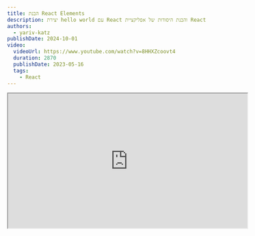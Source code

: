 ```yaml
---
title: הבנת React Elements
description: יצירת hello world עם React והבנת היסודות של אפליקציית React
authors:
  - yariv-katz
publishDate: 2024-10-01
video:
  videoUrl: https://www.youtube.com/watch?v=8HHXZcoovt4
  duration: 2870
  publishDate: 2023-05-16
  tags:    
    - React
---
```



<div class="not-content flex">
	<iframe
		class="mx-auto mb-10"
		width="560"
		height="315"
		src="https://www.youtube.com/embed/8HHXZcoovt4?si=91cgdzxiphQfNdsr"
		title="Understanding React Elements - video"
		allow="accelerometer; clipboard-write; encrypted-media; gyroscope; picture-in-picture; web-share"
		allowFullScreen
		loading="lazy"
		referrerPolicy="strict-origin-when-cross-origin"
		aria-label="Understanding React Elements - video"
		aria-describedby="iframe-video-description"
	/>
</div>
<span id="iframe-video-description" class="sr-only">
This video provides a comprehensive introduction to React Elements, explaining their purpose, how to create them, and their role in building user interfaces with practical examples.
</span>

בואו נקח את הצעד הראשון להפוך למפתחי [React](https://react.dev/).  
בשיעור הזה נלמד את היסודות של **React**, וניצור אתר ראשון בעזרת **React**.  
כדי להיות מומחה ב **React** עלינו להבין את היסודות, אז פתחו את המחשב ונסו לעקוב ולכתוב את הקוד איתנו.

## מה נלמד

בשיעור זה נלמד את הנושאים הבאים:

- המטרה העיקרית של ספריית React
- יצירת hello world עם React
- React Components
- JSX

## יצירת hello world

נלמד את הבסיס של React על ידי יצירת אתר פשוט שמציג הודעת hello world למשתמש (כמה מקורי שלנו?).

לא באמת צריך ספריית UI מתקדמת כמו React כדי ליצור אתר שמציג hello world נכון!?  
אפשר ליצור אתר כזה עם HTML פשוט.

בדוגמא הבאה יצרנו קובץ HTML פשוט שמציג הודעת hello world:

<div className="mt-5 not-content" dir="ltr">
<Sandpack 
	client:load
	template="vanilla"
	options={{
		visibleFiles: ["/index.html"],
		activeFile: "/index.html"
	}}
	files={{
		
		"index.html": {
			code: `
<html>
	<body>
		<div id="container">
			<h1>Hello world with HTML</h1>
		</div>		
	</body>
</html>
			`
		},
		"index.js": {
			code: ``,			
		},
	}}
/>
</div>

## DOM

הדפדפן עיבד את ה-HTML שלנו ומהקובץ הזה יצר עץ של אובייקטים ב-Javascript שנקרא [DOM](https://developer.mozilla.org/en-US/docs/Web/API/Document_Object_Model).

אחרי שהדפדפן יצר את ה-DOM, מה שקובע איך האתר נראה הוא ה-DOM ולא ה-HTML.  
ה - HTML הוא רק המתכון ליצירת ה-DOM הראשוני, לאחר שה-DOM נוצר הדפדפן לא יסתכל על ה-HTML שוב.

ניתן גם לפתוח את כלי הפיתוח של הדפדפן ובכלי הפיתוח של כרום יש את הכרטיסייה **Elements** שמראה לנו את ה-DOM הנוכחי שאנחנו רואים במסך.  
ניתן לראות את העץ של ה-DOM עם המשתנה הגלובלי `document`.  

ניתן גם ללחוץ על אלמנט בכרטיסייה **Elements**, לדוגמא לבחור את האלמנט `<h1>`, ולראות את האובייקט של ה-DOM בכרטיסייה **Console** על ידי הקלקה על האלמנט והקלדת:

```javascript
$0
```

זה יקח את האובייקט של ה-DOM של האלמנט שנבחר מהכרטיסייה **Elements**.  
נתפוס את האלמנט עם `$0` ונוכל לשנות את האלמנט `<h1>` ולראות את השינויים במסך.
ב - developer tools בכרטיסייה **Console** נכתוב:

```javascript
$0.innerText = 'i can change the text with javascript'
```

שימו לב שהטקסט במסך השתנה.

כאשר משתמשים ב - React העבודה העיקרית של `React` בדפדפן היא:
- יצירת אלמנטי DOM
- מחיקת אלמנטי DOM
- עדכון אלמנטי DOM

`React` יכולה אפילו ליצור את ה-HTML הראשוני שלכם אבל נדון בזה בשיעורים מאוחרים.

## יצירת DOM בלי HTML

ה - HTML הוא המתכון ליצירת עץ של אובייקטים ב-Javascript שנקרא DOM שמייצג איך האתר שלנו נראה.  
אז את אותו **Hello World** אפשר ליצור גם באמצעות Javascript ולא באמצעות HTML.  

תסתכלו על הדוגמא הבאה שבה ה-HTML ריק וה-Javascript יוצר את ה-Hello World:

<div className="mt-5 not-content" dir="ltr">
<Sandpack 
	client:load
	template="static"
	options={{	
		visibleFiles: ["/index.html"],	
		activeFile: "/index.html"
	}}
	files={{
		
		"index.html": {
			code: `
<html>
	<body>
		<div id="container">			
		</div>
		<script>
			// create h1 element
			const h1 = document.createElement('h1');
			h1.innerText = 'Hello world with JS';

			// append h1 to container
			const container = document.getElementById('container');
			container.appendChild(h1);
		</script>		
	</body>
</html>
			`
		},
		"index.js": {
			code: `

			`,			
		},
	}}
/>
</div>

## Hello world עם React

עכשיו בואו ננסה ליצור את אותו אתר של hello world בעזרת `React`.  
אנחנו נטען את ספריית `React` מ-CDN (בדרך כלל `React` לא נטען מ-CDN אלא מותקנת בפרוייקט אבל בדוגמא הפשוטה שלנו זה מושלם).

<div className="mt-5 not-content" dir="ltr">
<Sandpack 
	client:load
	template="static"
	options={{		
		activeFile: "/index.html",
		visibleFiles: ["/index.html"],
	}}
	files={{
		
		"index.html": {
			code: `
<html>
	<head>
		<script crossorigin src="https://unpkg.com/react@18/umd/react.development.js"></script>
		<script crossorigin src="https://unpkg.com/react-dom@18/umd/react-dom.development.js"></script>
	</head>
	<body>
		<div id="container">			
		</div>	
		<script>
			// create h1 element
			const h1 = React.createElement('h1', null, 'Hello world with React!');
			
			// render to dom
			const root = ReactDOM.createRoot(document.getElementById('container'));
			root.render(h1);
		</script>
	</body>
</html>
			`
		},
		"index.js": {
			code: `
			`,			
		},
	}}
/>
</div>

חשוב לציין שזה לא כך אנחנו מתחילים אפליקציית React אמיתית, אלא אנחנו יוצרים פלטפורמת למידה מינימלית ללמידת React.  
קל יותר כשאתם מתמקדים רק בקבצים המינימליים שנדרשים ללמידת React.  

בקוד זה אנחנו טוענים את `react` ואת `react-dom` ב-`<head>`, טעינת שני הסקריפטים האלה יוצרת אותם כגלובליים.

לאחר מכן ה- api מזכיר לנו את ה- api שהשתמשנו בו כדי ליצור אלמנטי DOM ב-Javascript.  
אנחנו משתמשים ב - `React.createElement` ב-`React` כשב-Javascript השתמשנו ב-`document.createElement` זה יוצר את ה-`h1` שלנו ובמקום לצרף ל-DOM כמו שעשינו ב-Javascript צרפנו ל-DOM בעזרת `ReactDOM.createRoot` שיצר את ה-`root` שלנו ואנחנו יכולים להציג אלמנטים בתוך ה-`root` שיצרנו.

## DOM וירטואלי

ננתח את הדוגמא של React שיצרנו.  
שימו לב שלא פנינו ישירות ל-DOM, פשוט קיבלנו את React למקום שבו רצינו ש-React יתקשר עם ה-DOM:

```javascript
const root = ReactDOM.createRoot(document.getElementById('container'));
```

כאשר משתמשים ב-React אין צורך להתעסק ישירות עם ה-DOM, פשוט משתמשים ב-React והוא יעשה את העבודה.  

לא יצרנו אלמנטי DOM אלא יצרנו אלמנטי React:

```javascript
const h1 = React.createElement('h1', null, 'Hello world with React!');
```

כאשר עובדים עם React אין צורך ליצור אלמנטי DOM, פשוט יוצרים אלמנטי React, כאשר משנים את האלמנטים האלה בדרך מסוימת אז React יעדכן את האלמנטים האלה וישווה את ה-DOM ל-DOM הוירטואלי ויעדכן את ה-DOM אם נדרש.

React יצר שכבת אבסטרקציה בין המפתח ל - DOM, זה דבר נפוץ בתכנות ליצור שכבת אבסטרקציה, לדוגמא במקום לעבוד ישירות עם בסיס נתונים נשתמש ב-ORM שיאפשר לנו לעבוד עם מספר בסיסי נתונים באמצעות קלאסים ב-Javascript.

React יספק לכם כלים ליצירת ועדכון של דום וירטואלי, ואז יקח את הדום הוירטואלי הזה ויעדכן את ה-DOM האמיתי בדרך מהירה ויעדכן את ה-DOM האמיתי כך שיתאים ל-DOM הוירטואלי שיצרנו.

אז בעצם ספריית `React` נותנת לכם כלים ליצירת ועדכון של דום וירטואלי ו-`ReactDOM` יקח את הדום הוירטואלי המותאם לאתר ויצור אתר.  

דפוס זה נקרא Adapter Pattern וזה נותן ל - React את היכולת ליצור UI לא רק לאתר אינטרנט.  
ניתן להשתמש ב-`React` ליצירת אפליקציות לסמארטפונים, ניתן ליצור דום וירטואלי עבור אפליקציות לסמארטפונים ואז `react-native` יקח את הדום הוירטואלי ויבנה אפליקציה סמארטפון עבור ios ואנדרואיד. 

## JSX

בואו ננסה להרחיב את הדוגמא שלנו קצת.  
מתחת לאלמנט `<h1>` שיצרנו נוסיף `<span>` ותחתיו `<u>` ונציב קו תחתי.

להלן מימוש של הדוגמא:

<div className="mt-5 not-content" dir="ltr">
<Sandpack 
	client:load
	template="static"
	options={{		
		activeFile: "/index.html",
		visibleFiles: ["/index.html"],
	}}
	files={{
		
		"index.html": {
			code: `
<html>
	<head>
		<script crossorigin src="https://unpkg.com/react@18/umd/react.development.js"></script>
		<script crossorigin src="https://unpkg.com/react-dom@18/umd/react-dom.development.js"></script>
	</head>
	<body>
		<div id="container">			
		</div>	
		<script>
			// create h1 element
			const h1 = React.createElement(
				'h1', 
				null, 
				React.createElement(
					'span', 
					null, 
					React.createElement(
						'u', 
						null, 
						'Hello world with React!'
					)
				)
			);
			
			// render to dom
			const root = ReactDOM.createRoot(document.getElementById('container'));
			root.render(h1);
		</script>
	</body>
</html>
			`
		},
		"index.js": {
			code: `
			`,			
		},
	}}
/>
</div>

נשים לב שהארגומנט השלישי של `React.createElement` לא חייב להיות טקסט, אלא יכול להיות פריט או מערך של `ReactNode` (נדבר על `ReactNode` בשיעור של `jsx`).  
אז להרחיב את `<h1>` שלנו עם `<span>` ו-`<u>` זה אומר להוסיף עוד `React.createElement` לארגומנט השלישי.  

מפרך מאוד ליצור את כל המסך, את כל ה-DOM הזה בצורה כזו, אבל גם לפני `React` כשהייתם צריכים ליצור את המסך שלכם לא הייתם יוצרים את כל המסך באמצעות `document.createElement(...)` אלא באמצעות `HTML` שנעבד לעץ ה-DOM הראשוני.  
בדומה לזה יהיה נחמד אם נקבל דרך כתיבה דומה ל-`HTML` ליצירת `React.createElement`.

## JSX

כאשר עובדים עם `React` ניתן לבחור שפה שונה לפיתוח האפליקציה שלכם. לדוגמא ניתן לבחור בין `Javascript`, `Typescript`, `CoffeeScript` ועוד. אבל התוצאה הסופית תהיה `Javascript` (הדפדפן יכול להריץ רק `Javascript`). גם כדאי שה-`Javascript` שנוצר יהיה בגרסה שתתמוך בכל הדפדפנים המודרניים.  
לכן נפוץ לקחת את הקוד שכתבתם ולהמר אותו ל-`Javascript` נתמך.  
לדוגמא:
- אם עובדים עם `Javascript` נשתמש ב- [Babel](https://babeljs.io/) להמרת הקוד ל-`Javascript` רגיל שנתמך בדפדפנים.
- אם עובדים עם [Typescript](https://www.typescriptlang.org/) אז `Typescript` מגיע עם מהדר שממיר את הקוד שלי ל-`Javascript`.

בגלל שאנחנו עובדים עם מהדר כדי לעבד את הקוד שלנו זה אומר שנוכל להתקין הרחבות לשפת התכנות שלנו.  
לדוגמא נוכל לתמוך בתכונות של `EcmaScript` שהדפדפנים עדיין לא תומכים בהן, לכתוב אותן בקוד שלי ולתת למהדר ליצור את התכונות האלה ב-`Javascript` רגיל שיתמך בדפדפנים.

אני יכול להשתמש במהדרים כדי להוסיף תחביר נוסף שלא נתמך ב-`Javascript`, לדוגמא אני יכול להשתמש במהדר כדי להוסיף תחביר של `XML` שלא נתמך ב-`Javascript`, לדוגמא אני יכול להשתמש בתחביר של `XML` שהמהדר יהמיר לקוד שלי ויהפוך אותו למשהו אחר.

`JSX` זה ראשי תיבות של **Javascript as XML** זה מאפשר לנו לכתוב תחביר של `XML` שיתורגם ל-`Javascript` תקין.  
לדוגמא אני יכול לכתוב את הקוד הבא:

```javascript
const h1 = <h1>hello world with jsx</h1>
```

אני יכול לקחת את הקובץ עם הקוד הזה שכתבתי ולהשתמש במהדר שיתרגם את הקובץ הזה ל:

```javascript
const h1 = React.createElement('h1', null, 'hello world with jsx')
```

זה יפתור את הבעיה שלנו שהייתה לנו עם יצירת `React.createElement` מקונן וקשה לקריאה כמו בדוגמא של hello world עם קו תחתי.  
כלומר הקוד המסובך שכתבנו יכול להיות מומר לקוד פשוט יותר עם `JSX`:

```javascript
	// create h1 element
	/*
	// this is unreadable
	const h1 = React.createElement(
		'h1', 
		null, 
		React.createElement(
			'span', 
			null, 
			React.createElement(
				'u', 
				null, 
				'Hello world with React!'
			)
		)
	);
	*/
	
	// this is much better
	const h1 = (
		<h1>
			<span>
				<u>
					Hello world with React!
				</u>
			</span>
		</h1>
	);
	
	// render to dom
	const root = ReactDOM.createRoot(document.getElementById('container'));
	root.render(h1);
```

## Babel

Babel הוא מהדר שמתרגם את הקוד שלנו ל-`Javascript` רגיל שיתמך בדפדפנים.  
בדרך כלל אין צורך להתקין את המהדר בעצמכם, יש סטארטרים פופולריים שמגיעים עם המהדר והם מוגדרים כבר עבורכם, אבל במקרה שלנו של יצירת סביבת למידה פשוטה עם קובץ HTML ניתן להתקין את המהדר בקובץ ה-HTML שלנו.

<div className="mt-5 not-content" dir="ltr">
<Sandpack 
	client:load
	template="static"
	options={{		
		activeFile: "/index.html",
		visibleFiles: ["/index.html"],
	}}
	files={{
		
		"index.html": {
			code: `
<html>
	<head>
		<script crossorigin src="https://unpkg.com/react@18/umd/react.development.js"></script>
		<script crossorigin src="https://unpkg.com/react-dom@18/umd/react-dom.development.js"></script>
		<script src="https://unpkg.com/@babel/standalone/babel.min.js"></script>
	</head>
	<body>
		<div id="container">			
		</div>	
		<script type="text/babel">
			// create h1 element
			const h1 = (
				<h1>
					<span>
						<u>Hello world with React and JSX!</u>
					</span>
				</h1>
			);
			
			// render to dom
			const root = ReactDOM.createRoot(document.getElementById('container'));
			root.render(h1);
		</script>
	</body>
</html>
			`
		},
		"index.js": {
			code: `
			`,			
		},
	}}
/>
</div>

שימו לב שאחרי שהתקנו את `Babel` כעת אנחנו יכולים להשתמש בתחביר של `JSX` במקום להשתמש ב-`React.createElement` ומאחורי הקלעים `Babel` יתרגם את הקוד שלנו ויתרגם את `JSX` ל-`React.createElement`.  
יש עוד הרבה דברים ללמוד על `JSX` ויש לנו שיעור שלם על הנושא.

## Component

בין אם אתם משתמשים ב-`JSX` או קוראים ישירות ל-`React.createElement` בסופו של דבר שני הדרכים בעצם קוראות ל-`React.createElement`.  
ל - `React.createElement` יש כמה הגדרות, הנה ההגדרה שהשתמשנו בה:

```typescript
function createElement<P extends DOMAttributes<T>, T extends Element>(
	type: string,
	props?: ClassAttributes<T> & P | null,
	...children: ReactNode[]
): DOMElement<P, T>;
```

אנסח את הנ״ל בדרך אחרת שאולי תהיה יותר ברורה (אבל לא מדוייקת בגבולות הסוגים):

```typescript
function createElement(
	type: string, // a dom element string
	props?: DomElementAttributes, // this is the attributes that dom element can get
	...children: ReactNode[] // children of the element
): DOMElement<P, T>;
```

יהיה לנו שיעור שלם על Components שבו נדבר על הארגומנט השני `props` בפרטים יותר.

בואו נבחן סוג אחר של הגדרה שאנחנו יכולים להעביר ל-`React.createElement`:

```typescript
function createElement<P extends {}>(
	type: FunctionComponent<P> | ComponentClass<P> | string,
	props?: Attributes & P | null,
	...children: ReactNode[]
): ReactElement<P>;
```

או בהפשטה יותר (אבל עם שינוי שמות הסוגים להיות יותר ברורים):

```typescript
function createElement<P extends {}>(
	type: ReactComponent, // we can place here entire component
	props?: Props, // component props
	...children: ReactNode[] // component children
): ReactElement<P>;
```

הדבר החשוב שיש להתמקד בו בשיעור הזה הוא הארגומנט הראשון שיכול להיות `FunctionComponent<P> | ComponentClass<P>` או כפי שסימנתי בהמשך זה יכול להיות `ReactComponent`.  
אנחנו נתמקד ב-`FunctionComponent<P>` כדי ליצור `ReactComponent`, והמילה להתמקד בה היא המילה `Function` כלומר אני יכול להעביר ל-`React.createElement` פונקציה כארגומנט ראשון.  
לדוגמא במקום לעשות:

```typescript
React.createElement('h1', null, 'hello world')
```

אפשר לעשות:

```typescript
const h1 = React.createElement(() => {
	return <h1>hello world 3</h1>
})
```

במרבית הפעמים תשתמשו ב-`JSX` במקום לקרוא ישירות ל-`React.createElement` ולכן הדוגמא הבאה:

```typescript
const h1 = React.createElement(() => {
	return (
		<h1>
			<span>
				<u>Hello world with React and JSX!</u>
			</span>
		</h1>
	);
})
```

ניתן להחליף ב:

```typescript
const H1 = () => {
	return (
		<h1>
			<span>
				<u>Hello world with React and JSX!</u>
			</span>
		</h1>
	)
}
```

יצרנו React UI component ועכשיו בכל מקום שמקבל `React.createElement` נוכל להכניס במקום הקודם את הרכיב שיצרנו על ידי שימוש בשם הפונקציה `H1`, לדוגמא:

```typescript
const root = ReactDOM.createRoot(document.getElementById('container'));
root.render(<H1 />);
```

אז React מאפשר לי ליצור Virtual DOM Element, גם אני יכול ליצור מספר Virtual DOM Elements, וגם אני יכול לקבץ מספר Virtual DOM Elements לרכיב UI וליצור `"<Tag />"` חדש.

כאשר מפתחים עם React אנחנו מפצלים את ה-UI שאנחנו מפתחים לקבוצות לוגיות באמצעות React Components אותם ה - React Components יהפכו לטאגים חדשים שנוכל להשתמש בהם כמה פעמים.  
בנוסף כל Component ידאג לשינוי שקורה ברכיב שלו אבל נדבר על זה בשיעור נפרד  על React Components.

## עץ ה - Components

יש יותר כוח ל - React Components, בעצם יהיה לנו שיעור שלם על Components, אבל כרגע נשאיר את זה פשוט ונבין שהמטרה העיקרית של הספרייה היא לתת לכם כלים ליצירת Components.  
אותם ה - Components ייצרו את ה - React Elements שממנו יווצר ה - Virtual DOM וממנו React יצור את ה - Real DOM.  
אותם ה - Components ידאגו לכל השינויים שקורים ב - Component שלהם וידאגו לעדכן את ה - Virtual DOM ולהעביר את השינויים ל - Real DOM.

כאשר יוצרים אפליקציה ב - React אתם יוצרים עץ של Components, כל Component יכול להכיל בתוכו Components נוספים וכך יוצרים עץ של Components.  
לדוגמא ניתן ליצור Component שמייצג את ה - **Header** של האפליקציה `<Header />`.  
ניתן ליצור Component שמייצג את ה - **Footer** של האפליקציה `<Footer />`.  
ניתן ליצור Component שמייצג את ה - **Login** של האפליקציה `<Login />`.  
ניתן ליצור Component שמייצג את ה - **App** של האפליקציה `<App />` והוא ימקם את כל ה Components האחרים על המסך ויצור את המסך.

```typescript
function App() {
	return (
		<div>
			<Header />
			
			<Login />
			
			<Footer />
		</div>
	)
}
```

אז באפליקציה ב - React אתם תיצרו עץ של ו UI Components.

## סיכום

React היא ספרייה ליצירת UI Components, היא נותנת לכם כלים ליצירת Components שיצרו את ה - Virtual DOM וממנו יוצרת את ה - Real DOM. React ידאג שה - Real DOM יהיה תמיד מעודכן ויתאים ל - Virtual DOM.  

כאשר מפתחים עם React תפרקו את המסך ליחידות לוגיות שייוצגו על ידי Components, כל Component ידאג לכל השינויים שקורים ב - Component שלו וידאג לעדכן את ה - Virtual DOM ולהעביר את השינויים ל - Real DOM.

אפשר ללמוד הרבה על ספריית React כאשר מתחילים מ - `HTML` פשוט ומתקינים את React באמצעות CDN, ועכשיו שסיימנו את זה אפשר ללמוד איך להקים אפליקציה ב - React באמצעות כלי פיתוח שנקרא `create-react-app`.


